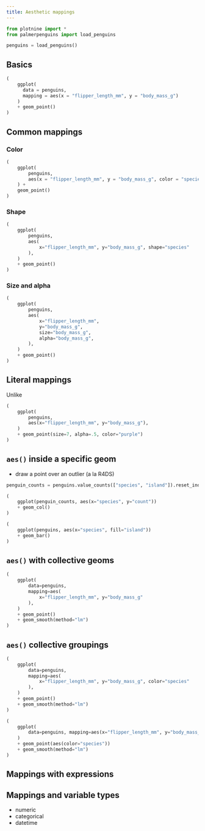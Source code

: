 ```yaml
---
title: Aesthetic mappings
---
```


```python
from plotnine import *
from palmerpenguins import load_penguins

penguins = load_penguins()
```

## Basics

```python
(
    ggplot(
      data = penguins,
      mapping = aes(x = "flipper_length_mm", y = "body_mass_g")
    )
    + geom_point()
)
```

## Common mappings

::: {.panel-tabset}

### Color

```python
(
    ggplot(
        penguins,
        aes(x = "flipper_length_mm", y = "body_mass_g", color = "species")
    ) +
    geom_point()
)

```

### Shape

```python
(
    ggplot(
        penguins,
        aes(
            x="flipper_length_mm", y="body_mass_g", shape="species"
        ),
    )
    + geom_point()
)
```

### Size and alpha

```python
(
    ggplot(
        penguins,
        aes(
            x="flipper_length_mm",
            y="body_mass_g",
            size="body_mass_g",
            alpha="body_mass_g",
        ),
    )
    + geom_point()
)
```

:::

## Literal mappings

Unlike 

```python
(
    ggplot(
        penguins,
        aes(x="flipper_length_mm", y="body_mass_g"),
    )
    + geom_point(size=7, alpha=.5, color="purple")
)
```

## `aes()` inside a specific geom

* draw a point over an outlier (a la R4DS)

```python
penguin_counts = penguins.value_counts(["species", "island"]).reset_index()

(
    ggplot(penguin_counts, aes(x="species", y="count"))
    + geom_col()
)
```

```python
(
    ggplot(penguins, aes(x="species", fill="island"))
    + geom_bar()
)
```


## `aes()` with collective geoms

```python
(
    ggplot(
        data=penguins,
        mapping=aes(
            x="flipper_length_mm", y="body_mass_g"
        ),
    )
    + geom_point()
    + geom_smooth(method="lm")
)
```

## `aes()` collective groupings

```python
(
    ggplot(
        data=penguins,
        mapping=aes(
            x="flipper_length_mm", y="body_mass_g", color="species"
        ),
    )
    + geom_point()
    + geom_smooth(method="lm")
)
```


```python
(
    ggplot(
        data=penguins, mapping=aes(x="flipper_length_mm", y="body_mass_g")
    )
    + geom_point(aes(color="species"))
    + geom_smooth(method="lm")
)
```

## Mappings with expressions

## Mappings and variable types

* numeric
* categorical
* datetime
